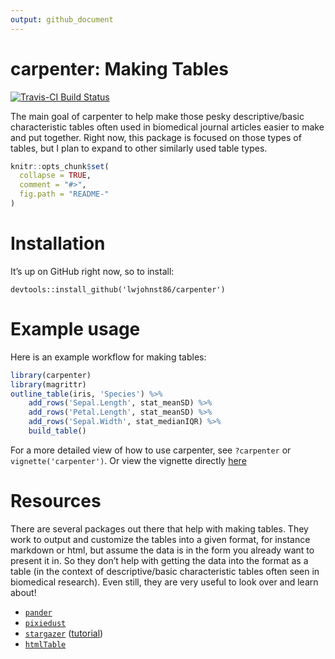 ```yaml
---
output: github_document
---
```


<!-- README.md is generated from README.Rmd. Please edit that file -->

# carpenter: Making Tables

[![Travis-CI Build Status](https://travis-ci.org/lwjohnst86/carpenter.svg?branch=master)](https://travis-ci.org/lwjohnst86/carpenter)

The main goal of carpenter to help make those pesky descriptive/basic
characteristic tables often used in biomedical journal articles easier to make
and put together. Right now, this package is focused on those types of tables,
but I plan to expand to other similarly used table types.

```r
knitr::opts_chunk$set(
  collapse = TRUE,
  comment = "#>",
  fig.path = "README-"
)
```

# Installation

It's up on GitHub right now, so to install:

    devtools::install_github('lwjohnst86/carpenter')

# Example usage

Here is an example workflow for making tables:

```r
library(carpenter)
library(magrittr)
outline_table(iris, 'Species') %>% 
    add_rows('Sepal.Length', stat_meanSD) %>%
    add_rows('Petal.Length', stat_meanSD) %>%
    add_rows('Sepal.Width', stat_medianIQR) %>% 
    build_table() 
```

For a more detailed view of how to use carpenter, see `?carpenter` or
`vignette('carpenter')`. Or view the vignette directly [here](https://htmlpreview.github.io/?https://github.com/lwjohnst86/carpenter/blob/master/vignettes/carpenter.html)

# Resources

There are several packages out there that help with making tables. They
work to output and customize the tables into a given format, for instance
markdown or html, but assume the data is in the form you already want to present
it in. So they don't help with getting the data into the format as a table (in
the context of descriptive/basic characteristic tables often seen in biomedical
research). Even still, they are very useful to look over and learn about!

- [`pander`](http://rapporter.github.io/pander/)
- [`pixiedust`](https://cran.r-project.org/package=pixiedust)
- [`stargazer`](https://cran.r-project.org/package=stargazer)
([tutorial](http://jakeruss.com/cheatsheets/stargazer.html))
- [`htmlTable`](https://cran.r-project.org/package=htmlTable)
